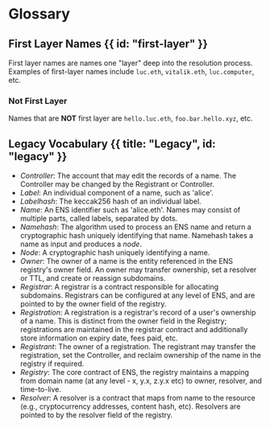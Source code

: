 # Glossary

## First Layer Names {{ id: "first-layer" }}

First layer names are names one "layer" deep into the resolution process. Examples of first-layer names include `luc.eth`, `vitalik.eth`, `luc.computer`, etc.

### Not First Layer
Names that are **NOT** first layer are `hello.luc.eth`, `foo.bar.hello.xyz`, etc.

## Legacy Vocabulary {{ title: "Legacy", id: "legacy" }}

* _Controller_: The account that may edit the records of a name. The Controller may be changed by the Registrant or Controller.
* _Label_: An individual component of a name, such as 'alice'.
* _Labelhash_: The keccak256 hash of an individual label.
* _Name_: An ENS identifier such as 'alice.eth'. Names may consist of multiple parts, called labels, separated by dots.
* _Namehash_: The algorithm used to process an ENS name and return a cryptographic hash uniquely identifying that name. Namehash takes a name as input and produces a _node_.
* _Node_: A cryptographic hash uniquely identifying a name.
* _Owner_: The owner of a name is the entity referenced in the ENS registry's owner field. An owner may transfer ownership, set a resolver or TTL, and create or reassign subdomains.
* _Registrar_: A registrar is a contract responsible for allocating subdomains. Registrars can be configured at any level of ENS, and are pointed to by the owner field of the registry.
* _Registration_: A registration is a registrar's record of a user's ownership of a name. This is distinct from the owner field in the Registry; registrations are maintained in the registrar contract and additionally store information on expiry date, fees paid, etc.
* _Registrant_: The owner of a registration. The registrant may transfer the registration, set the Controller, and reclaim ownership of the name in the registry if required.
* _Registry_: The core contract of ENS, the registry maintains a mapping from domain name (at any level - x, y.x, z.y.x etc) to owner, resolver, and time-to-live.
* _Resolver_: A resolver is a contract that maps from name to the resource (e.g., cryptocurrency addresses, content hash, etc). Resolvers are pointed to by the resolver field of the registry.